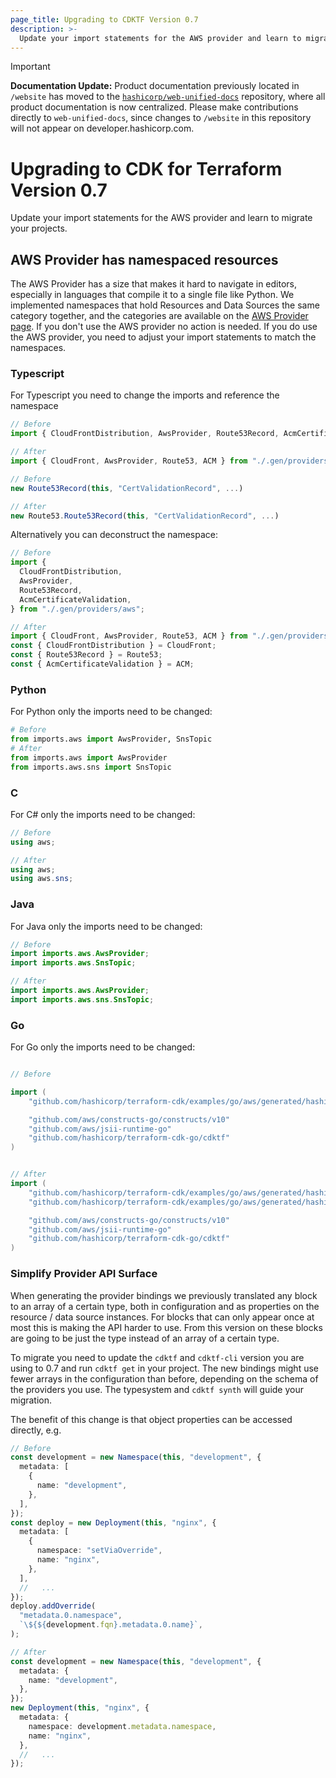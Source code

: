 ```yaml
---
page_title: Upgrading to CDKTF Version 0.7
description: >-
  Update your import statements for the AWS provider and learn to migrate your projects.
---
```


> [!IMPORTANT]  
> **Documentation Update:** Product documentation previously located in `/website` has moved to the [`hashicorp/web-unified-docs`](https://github.com/hashicorp/web-unified-docs) repository, where all product documentation is now centralized. Please make contributions directly to `web-unified-docs`, since changes to `/website` in this repository will not appear on developer.hashicorp.com.

# Upgrading to CDK for Terraform Version 0.7

Update your import statements for the AWS provider and learn to migrate your projects.

## AWS Provider has namespaced resources

The AWS Provider has a size that makes it hard to navigate in editors, especially in languages that compile it to a single file like Python. We implemented namespaces that hold Resources and Data Sources the same category together, and the categories are available on the [AWS Provider page](https://registry.terraform.io/providers/hashicorp/aws/latest/docs).
If you don't use the AWS provider no action is needed. If you do use the AWS provider, you need to adjust your import statements to match the namespaces.

### Typescript

For Typescript you need to change the imports and reference the namespace

```typescript
// Before
import { CloudFrontDistribution, AwsProvider, Route53Record, AcmCertificateValidation } from "./.gen/providers/aws";

// After
import { CloudFront, AwsProvider, Route53, ACM } from "./.gen/providers/aws";

// Before
new Route53Record(this, "CertValidationRecord", ...)

// After
new Route53.Route53Record(this, "CertValidationRecord", ...)
```

Alternatively you can deconstruct the namespace:

```typescript
// Before
import {
  CloudFrontDistribution,
  AwsProvider,
  Route53Record,
  AcmCertificateValidation,
} from "./.gen/providers/aws";

// After
import { CloudFront, AwsProvider, Route53, ACM } from "./.gen/providers/aws";
const { CloudFrontDistribution } = CloudFront;
const { Route53Record } = Route53;
const { AcmCertificateValidation } = ACM;
```

### Python

For Python only the imports need to be changed:

```py
# Before
from imports.aws import AwsProvider, SnsTopic
# After
from imports.aws import AwsProvider
from imports.aws.sns import SnsTopic
```

### C

For C# only the imports need to be changed:

```csharp
// Before
using aws;

// After
using aws;
using aws.sns;
```

### Java

For Java only the imports need to be changed:

```java
// Before
import imports.aws.AwsProvider;
import imports.aws.SnsTopic;

// After
import imports.aws.AwsProvider;
import imports.aws.sns.SnsTopic;
```

### Go

For Go only the imports need to be changed:

```go

// Before

import (
	"github.com/hashicorp/terraform-cdk/examples/go/aws/generated/hashicorp/aws"

	"github.com/aws/constructs-go/constructs/v10"
	"github.com/aws/jsii-runtime-go"
	"github.com/hashicorp/terraform-cdk-go/cdktf"
)


// After
import (
	"github.com/hashicorp/terraform-cdk/examples/go/aws/generated/hashicorp/aws"
	"github.com/hashicorp/terraform-cdk/examples/go/aws/generated/hashicorp/aws/ec2"

	"github.com/aws/constructs-go/constructs/v10"
	"github.com/aws/jsii-runtime-go"
	"github.com/hashicorp/terraform-cdk-go/cdktf"
)

```

### Simplify Provider API Surface

When generating the provider bindings we previously translated any block to an array of a certain type, both in configuration and as properties on the resource / data source instances. For blocks that can only appear once at most this is making the API harder to use. From this version on these blocks are going to be just the type instead of an array of a certain type.

To migrate you need to update the `cdktf` and `cdktf-cli` version you are using to 0.7 and run `cdktf get` in your project. The new bindings might use fewer arrays in the configuration than before, depending on the schema of the providers you use. The typesystem and `cdktf synth` will guide your migration.

The benefit of this change is that object properties can be accessed directly, e.g.

```typescript
// Before
const development = new Namespace(this, "development", {
  metadata: [
    {
      name: "development",
    },
  ],
});
const deploy = new Deployment(this, "nginx", {
  metadata: [
    {
      namespace: "setViaOverride",
      name: "nginx",
    },
  ],
  //   ...
});
deploy.addOverride(
  "metadata.0.namespace",
  `\${${development.fqn}.metadata.0.name}`,
);

// After
const development = new Namespace(this, "development", {
  metadata: {
    name: "development",
  },
});
new Deployment(this, "nginx", {
  metadata: {
    namespace: development.metadata.namespace,
    name: "nginx",
  },
  //   ...
});
```
